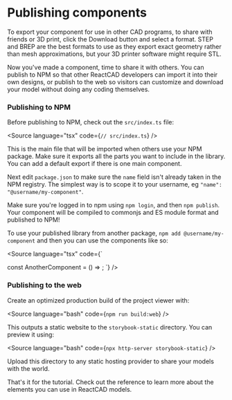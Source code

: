 
<Meta title="Publishing components" />

# Publishing components

To export your component for use in other CAD programs, to share with friends or 3D print, click the Download button <TbFileDownload /> and select a format. STEP and BREP are the best formats to use as they export exact geometry rather than mesh approximations, but your 3D printer software might require STL.

Now you've made a component, time to share it with others. You can publish to NPM so that other ReactCAD developers can import it into their own designs, or publish to the web so visitors can customize and download your model without doing any coding themselves.

### Publishing to NPM

Before publishing to NPM, check out the `src/index.ts` file:

<Source language="tsx" code={`
// src/index.ts
`} />

This is the main file that will be imported when others use your NPM package. Make sure it exports all the parts you want to include in the library. You can add a default export if there is one main component.

Next edit `package.json` to make sure the `name` field isn't already taken in the NPM registry. The simplest way is to scope it to your username, eg `"name": "@username/my-component"`.

Make sure you're logged in to npm using `npm login`, and then `npm publish`. Your component will be compiled to commonjs and ES module format and published to NPM!

To use your published library from another package, `npm add @username/my-component` and then you can use the components like so:

<Source language="tsx" code={`
 
const AnotherComponent = () => <Example boxSize={1} sphereSize={2} />;
`} />

### Publishing to the web

Create an optimized production build of the project viewer with:

<Source language="bash" code={`
npm run build:web
`} />

This outputs a static website to the `storybook-static` directory. You can preview it using:

<Source language="bash" code={`
npx http-server storybook-static
`} />

Upload this directory to any static hosting provider to share your models with the world.

That's it for the tutorial. Check out the <Link to="reference-introduction">reference</Link> to learn more about the elements you can use in ReactCAD models.
